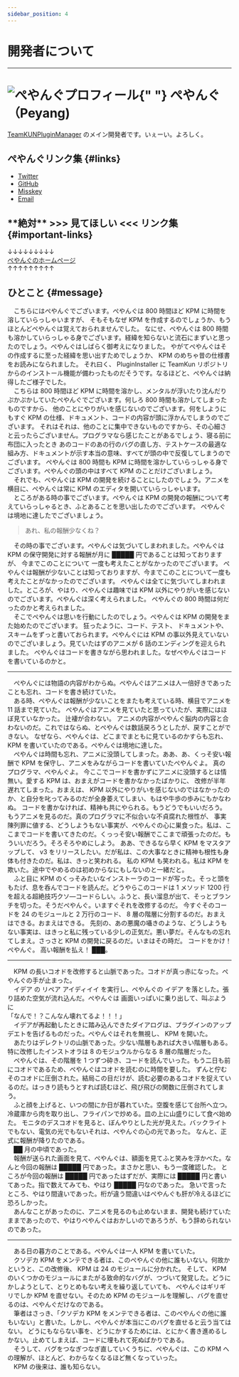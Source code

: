 ```yaml
---
sidebar_position: 4
---
```


# 開発者について

---

<h1>
  <img src={require("@site/static/img/peyang.png").default} width={"50px"} alt="ぺやんぐプロフィール" />{" "}
  ぺやんぐ（Peyang)
</h1>

[TeamKUNPluginManager](https://github.com/TeamKUN/TeamKUNPluginManager) のメイン開発者です。いぇーい。よろしく。

## ぺやんぐリンク集 {#links}

- [Twitter](https://twitter.com/peyang9799)
- [GitHub](https://github.com/PeyaPeyaPeyang)
- [Misskey](https://misskey.io/@pyg)
- [Email](mailto:peyang@peya.tokyo)

## \*\***絶対**\*\* >>> 見てほしい <<< リンク集 {#important-links}

↓↓↓↓↓↓↓↓↓  
[ぺやんぐのホームページ](https://www.peya.tokyo)  
↑↑↑↑↑↑↑↑↑

## ひとこと {#message}

&emsp;こちらにはぺやんぐでございます。ぺやんぐは 800 時間ほど KPM に時間を溶していらっしゃいますが、
そもそもなぜ KPM を作成するのでしょうか、もうほとんどぺやんぐは覚えておられませんでした。
なにせ、ぺやんぐは 800 時間も溶かしていらっしゃる身でございます。経緯を知らないと流石にまずいと思ったのでしょう。ぺやんぐはしばらく御考えになりました。
やがてぺやんぐはその作成するに至った経緯を思い出すためでしょうか、 KPM のめちゃ昔の仕様書をお読みになられました。
それ曰く、 PluginInstaller に TeamKun リポジトリからのインストール機能が備わったものだそうです。なるほどと、ぺやんぐは納得したご様子でした。  
 &emsp;こちらは 800 時間ほど KPM に時間を溶かし、メンタルが浮いたり沈んだりぷかぷかしていたぺやんぐでございます。何しろ 800 時間も溶かしてしまったものですから、
他のことにやりがいを感じないのでございます。何をしようにもすぐ KPM の仕様、ドキュメント、コードの内容が頭に浮かんでしまうのでございます。
それはそれは、他のことに集中できないものですから、その心細さと云ったらございません。プログラマなら感じたことがあるでしょう、寝る前に布団に入ったとき
あのコードのあの行のバグの直し方、テストケースの最適な組み方、ドキュメントが示す本当の意味、すべてが頭の中で反復してしまうのでございます。
ぺやんぐは 800 時間も KPM に時間を溶かしていらっしゃる身でございます。ぺやんぐの頭の中はすべて KPM のことだけございましょう。  
&emsp;それでも、ぺやんぐは KPM の開発を続けることにしたのでしょう。アニメを横目に、ぺやんぐは常に KPM のエディタを開いていらっしゃいます。  
&emsp;ところがある時の事でございます。ぺやんぐは KPM の開発の報酬について考えていらっしゃるとき、ふとあることを思い出したのでございます。
ぺやんぐは境地に達したでございましょう。

> あれ、私の報酬少なくね？

&emsp;その時の事でございます。ぺやんぐは気づいてしまわれました。ぺやんぐは KPM の保守開発に対する報酬が月に █████ 円であることは知っておりますが、 今までこのことについて
一度も考えたことがなかったのでございます。 ぺやんぐは報酬が少ないことは知っておりますが、今までこのことについて一度も考えたことがなかったのでございます。
ぺやんぐは全てに気づいてしまわれました。ところが、やはり、ぺやんぐは趣味では KPM 以外にやりがいを感じないのでございます。ぺやんぐは深く考えられました。
ぺやんぐの 800 時間は何だったのかと考えられました。  
 &emsp;そこでぺやんぐは思いを行動にしたのでしょう。ぺやんぐは KPM の開発をまた始めたのでございます。 狂ったように、コード、テスト、
ドキュメントや、スキームをずっと書いておられます。ぺやんぐには KPM の事以外見えていないのでございましょう。見ていたはずのアニメが 6 話のエンディングを迎えられました。
ぺやんぐはコードを書きながら思われました。なぜぺやんぐはコードを書いているのかと。

---

&emsp;ぺやんぐには物語の内容がわからぬ。ぺやんぐはアニメは人一倍好きであったことも忘れ、コードを書き続けていた。  
 &emsp;ある時、ぺやんぐは報酬が少ないことをまたも考えている時、横目でアニメを 11 話まで見ていた。
ぺやんぐはアニメを見ていたと思っていたが、実際にはほぼ見ていなかった。
辻褄が合わない。 アニメの内容がぺやんぐ脳内の内容と合わないのだ。これではならぬ、とぺやんぐは数話戻ろうとしたが、戻すことができない。
なぜなら、ぺやんぐは、どこまでまともに見ているのかすらも忘れ、 KPM を書いていたのである。ぺやんぐは境地に達した。  
 &emsp;ぺやんぐは時間も忘れ、アニメに没頭してしまった。ああ、あ、くっそ安い報酬で KPM を保守し、アニメをみながらコードを書いていたぺやんぐよ。
真のプログラマ、ぺやんぐよ。 今ここでコードを書かずにアニメに没頭するとは情無い。愛する KPM は、おまえがコードを書かなかったばかりに、
改修が半年遅れてしまった。おまえは、 KPM 以外にやりがいを感じないのではなかったのか、と自分を叱ってみるのだが全身萎えてしまい、もはや牛歩の歩みにもかなわぬ。
コードを書かなければ、精神も共にやられる。もうどうでもいいだろう。もうアニメを見るのだ。真のプログラマに不似合いな不貞腐れた根性が、
事実陳列罪に値する、どうしようもない事実が、ぺやんぐの心に巣食った。私は、ここまでコードを書いてきたのだ。くっっそ安い報酬でここまで頑張ったのだ。もういいだろう。そろそろやめにしよう。
ああ、できるなら早く KPM をマスタアップして、 v3 をリリースしたい。だが私は、この大事なときに精神も根性も身体も付きたのだ。私は、きっと笑われる。
私の KPM も笑われる。私は KPM を欺いた。途中でやめるのは初めからなにもしないのと一緒だと。  
 &emsp;ふと目に KPM のくっそみたいなインストーラのコードが写った。そっと頭をもたげ、息を呑んでコードを読んだ。どうやらこのコードは 1 メソッド
1200 行を超える超絶技巧クソ―コードらしい。ふうと、長い溜息が出て、そっとブランチを切った。そうだぺやんぐ。いますぐそれを改修するのだ。
今すぐそのコードを 24 のモジュールと 2 万行のコード、 8 層の階層に分割するのだ。おまえはできる。おまえはできる。
先刻の、あの悪魔の囁きのような、どうしようもない事実は、はきっと私に残っている少しの正気だ。悪い夢だ。そんなもの忘れてしまえ。さっさと KPM の開発に戻るのだ。いまはその時だ。
コードをかけ！ ぺやんぐ。 高い報酬を払え！ ███。

---

&emsp;KPM の長いコオドを改修すると山脈であった。コオドが真っ赤になった。ぺやんぐの手が止まった。  
 &emsp;イデア の リペア アイディイイ を実行し、ぺやんぐの イデア を落とした。張り詰めた空気が流れ込んだ。ぺやんぐは 画面いっぱいに乗り出して、叫ぶように  
 「なんで！？こんなん壊れてるよ！！！」  
 &emsp;イデアが再起動したときに踏み込んできたダイアログは、プラグインのアップデエトを告げるものだった。ぺやんぐはそれを無視し、 KPM を開いた。  
 &emsp;あたりはデレクトリの山脈であった。少ない階層もあれば大きい階層もある。特に改修したインストオラは 8 のモジュウルからなる 8 層の階層だった。  
 &emsp;ぺやんぐは、その階層を 1 つずつ砕き、コードを読んでいった。もう二日も前にコオドであるため、ぺやんぐはコオドを読むのに時間を要した。
ずんと佇むそのコオドに圧倒された。結局この目だけが、読む必要のあるコオドを捉えているのだ。はっきり読もうとすれば読むほど、飛び飛びの関数に圧倒されてしまう。  
 &emsp;ふと顔を上げると、いつの間にか日が暮れていた。空腹を感じて台所へ立つ。冷蔵庫から肉を取り出し、フライパンで炒める。皿の上に山盛りにして食べ始めた。
モニタのデスコオドを見ると、ぼんやりとした光が見えた。バックライトでもない、電気の光でもないそれは、ぺやんぐの心の光であった。
なんと、正式に報酬が降りたのである。  
 &emsp;██ 月の中頃であった。  
 &emsp;報酬が送られた画面を見て、ぺやんぐは、額面を見てふと笑みを浮かべた。なんと今回の報酬は █████ 円であった。まさかと思い、もう一度確認した。
ところが今回の報酬は █████ 円であったはずだが、実際には █████ 円と書いてあった。指で数えてみても、やはり █████ 円なのであった。
急いで言ったところ、やはり間違いであった。桁が違う間違いはぺやんぐも肝が冷えるほどに恐ろしかった。  
 &emsp;あんなことがあったのに、アニメを見るのも止めないまま、開発も続けていたままであったので、やはりぺやんぐはおかしいのであろうが、もう辞められないのであった。

---

&emsp;ある日の暮方のことである。ぺやんぐは一人 KPM を書いていた。  
 &emsp;クソデカ KPM をメンテできる者は、このぺやんぐの他に誰もいない。何故かというと、この改修後、 KPM は 24 のモジュールに分かれた。
そして、 KPM のいくつかのモジュールにまたがる致命的なバグが、つづいて発覚した。どうにかしようとして、とりとめもない考えを繰り返していても、
ぺやんぐはギリギリでしか KPM を直せない。そのため KPM のモジュールを理解し、バグを直せるのは、ぺやんぐだけなのである。  
 &emsp;筆者はさっき、「クソデカ KPM をメンテできる者は、このぺやんぐの他に誰もいない」と書いた。しかし、ぺやんぐが本当にこのバグを直せると云う当てはない。
どうにもならない事を、どうにかするためには、とにかく書き進めるしかない。止めてしまえば、コードに埋もれて死ぬばかりである。  
 &emsp;そうして、バグをつなぎつなぎ直していくうちに、ぺやんぐは、この KPM への理解が、ほとんど、わからなくなるほど無くなっていった。  
 &emsp;KPM の後来は、誰も知らない。
